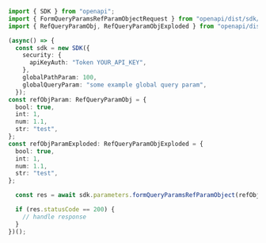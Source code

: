 ```typescript showLineNumbers copy filename="Form Query Params Ref Param Object usage example"
import { SDK } from "openapi";
import { FormQueryParamsRefParamObjectRequest } from "openapi/dist/sdk/models/operations";
import { RefQueryParamObj, RefQueryParamObjExploded } from "openapi/dist/sdk/models/shared";

(async() => {
  const sdk = new SDK({
    security: {
      apiKeyAuth: "Token YOUR_API_KEY",
    },
    globalPathParam: 100,
    globalQueryParam: "some example global query param",
  });
const refObjParam: RefQueryParamObj = {
  bool: true,
  int: 1,
  num: 1.1,
  str: "test",
};
const refObjParamExploded: RefQueryParamObjExploded = {
  bool: true,
  int: 1,
  num: 1.1,
  str: "test",
};

  const res = await sdk.parameters.formQueryParamsRefParamObject(refObjParam, refObjParamExploded);

  if (res.statusCode == 200) {
    // handle response
  }
})();
```

